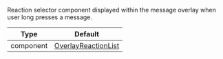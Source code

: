 Reaction selector component displayed within the message overlay when user long presses a message.

| Type      | Default                                                                                     |
| --------- | ------------------------------------------------------------------------------------------- |
| component | [OverlayReactionList](../../../../ui-components/overlay-provider/overlay-reaction-list.mdx) |

